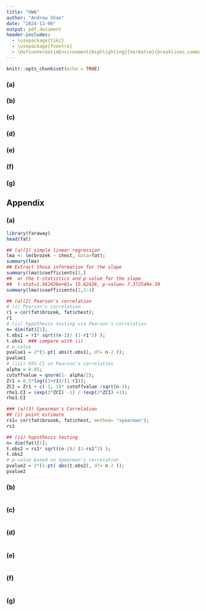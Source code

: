 ```yaml
---
title: "HW6"
author: "Andrew Shao"
date: "2024-11-06"
output: pdf_document
header-includes: 
  - \usepackage{tikz}
  - \usepackage{fvextra}
  - \DefineVerbatimEnvironment{Highlighting}{Verbatim}{breaklines,commandchars=\\\{\}}
---
```


```r
knitr::opts_chunk$set(echo = TRUE)
```

### (a)

### (b)

### (c)

### (d)

### (e)

### (f)

### (g)

## Appendix

### (a)
```r
library(faraway)
head(fat)

## (a)(1) simple linear regression
lma <- lm(brozek ~ chest, data=fat);
summary(lma)
## Extract those information for the slope 
summary(lma)$coefficients[2,] 
##  or the t-statistics and p-value for the slope
##  t-stat=1.562426e+01= 15.62426, p-value= 7.372549e-39 
summary(lma)$coefficients[2,3:4] 

## (a)(2) Pearson's correlation 
# (i) Pearson's correlation
r1 = cor(fat$brozek, fat$chest); 
r1
# (ii) hypothesis testing via Pearson's correlation 
n= dim(fat)[1];
t.obs1 = r1* sqrt((n-2)/ (1-r1^2) ); 
t.obs1  ### compare with (i)
# p-value
pvalue1 = 2*(1-pt( abs(t.obs1), df= n-2 ));
pvalue1
# (iii) 95% CI on Pearson's correlation
alpha = 0.05;
cutoffvalue = qnorm(1- alpha/2);
Zr1 = 0.5*log((1+r1)/(1-r1));
ZCI = Zr1 + c(-1, 1)* cutoffvalue /sqrt(n-3); 
rho1.CI = (exp(2*ZCI) -1) / (exp(2*ZCI) +1);
rho1.CI

### (a)(3) Spearman's Correlation 
## (i) point estimate 
rs1= cor(fat$brozek, fat$chest, method= "spearman");
rs1

## (ii) hypothesis testing 
n= dim(fat)[1];
t.obs2 = rs1* sqrt((n-2)/ (1-rs1^2) ); 
t.obs2   
# p-value based on Spearman's correlation
pvalue2 = 2*(1-pt( abs(t.obs2), df= n-2 ));
pvalue2
```

### (b)
```r
```

### (c)
```r
```

### (d)
```r
```

### (e)
```r
```

### (f)
```r
```

### (g)
```r
```

